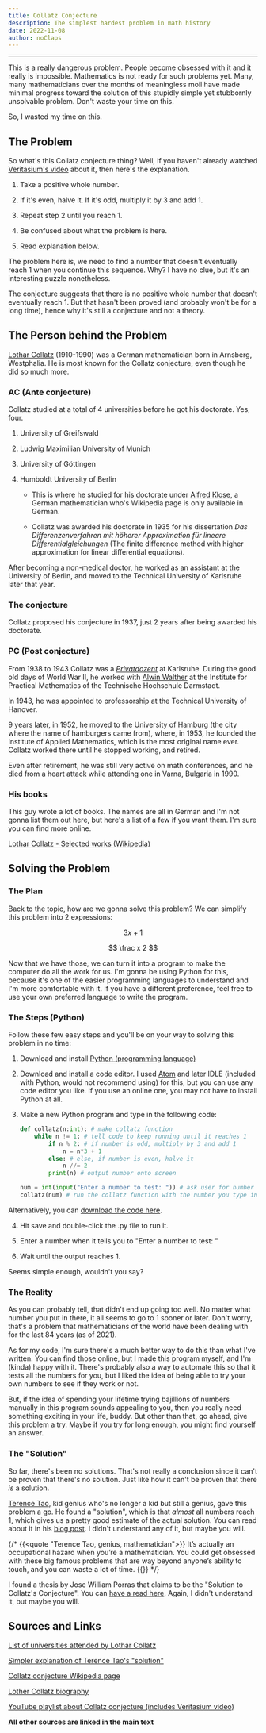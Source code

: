 ```yaml
---
title: Collatz Conjecture
description: The simplest hardest problem in math history
date: 2022-11-08
author: noClaps
---
```



---

<Quote name="Jeffery Lagarias, expert on the Collatz conjecture, mathematician at the University of Michigan">
This is a really dangerous problem. People become obsessed with it and it really is impossible.
</Quote>

<Quote name="Paul Erdös, the man who only loved numbers">
Mathematics is not ready for such problems yet.
</Quote>

<Quote name="Master of alliteration, me">
Many, many mathematicians over the months of meaningless moil have made minimal progress toward the solution of this stupidly simple yet stubbornly unsolvable problem.
</Quote>

<Quote name="Pretty much every mathematician ever">
Don't waste your time on this.
</Quote>

So, I wasted my time on this.

## The Problem
So what's this Collatz conjecture thing? Well, if you haven't already watched [Veritasium's video](https://www.youtube.com/watch?v=094y1Z2wpJg) about it, then here's the explanation.

1. Take a positive whole number.

2. If it's even, halve it. If it's odd, multiply it by 3 and add 1.

3. Repeat step 2 until you reach 1.

4. Be confused about what the problem is here.

5. Read explanation below.

The problem here is, we need to find a number that doesn't eventually reach 1 when you continue this sequence. Why? I have no clue, but it's an interesting puzzle nonetheless.

The conjecture suggests that there is no positive whole number that doesn't eventually reach 1. But that hasn't been proved (and probably won't be for a long time), hence why it's still a conjecture and not a theory.

## The Person behind the Problem
[Lothar Collatz](https://en.wikipedia.org/wiki/Lothar_Collatz) (1910-1990) was a German mathematician born in Arnsberg, Westphalia. He is most known for the Collatz conjecture, even though he did so much more.

### AC (Ante conjecture)
Collatz studied at a total of 4 universities before he got his doctorate. Yes, four.

1. University of Greifswald

2. Ludwig Maximilian University of Munich

3. University of Göttingen

4. Humboldt University of Berlin

     - This is where he studied for his doctorate under [Alfred Klose](https://de.wikipedia.org/wiki/Alfred_Klose_(Mathematiker)), a German mathematician who's Wikipedia page is only available in German.

     - Collatz was awarded his doctorate in 1935 for his dissertation _Das Differenzenverfahren mit höherer Approximation für lineare Differentialgleichungen_ (The finite difference method with higher approximation for linear differential equations).

After becoming a non-medical doctor, he worked as an assistant at the University of Berlin, and moved to the Technical University of Karlsruhe later that year.

### The conjecture
Collatz proposed his conjecture in 1937, just 2 years after being awarded his doctorate.

### PC (Post conjecture)
From 1938 to 1943 Collatz was a [_Privatdozent_](https://en.wikipedia.org/wiki/Privatdozent) at Karlsruhe. During the good old days of World War II, he worked with [Alwin Walther](https://en.wikipedia.org/wiki/Alwin_Walther) at the Institute for Practical Mathematics of the Technische Hochschule Darmstadt.

In 1943, he was appointed to professorship at the Technical University of Hanover.

9 years later, in 1952, he moved to the University of Hamburg (the city where the name of hamburgers came from), where, in 1953, he founded the Institute of Applied Mathematics, which is the most original name ever. Collatz worked there until he stopped working, and retired.

Even after retirement, he was still very active on math conferences, and he died from a heart attack while attending one in Varna, Bulgaria in 1990.

### His books
This guy wrote a lot of books. The names are all in German and I'm not gonna list them out here, but here's a list of a few if you want them. I'm sure you can find more online.

[Lothar Collatz - Selected works (Wikipedia)](https://en.wikipedia.org/wiki/Lothar_Collatz#Selected_works)

## Solving the Problem
### The Plan
Back to the topic, how are we gonna solve this problem? We can simplify this problem into 2 expressions:

$$
3x+1
$$

$$
\frac x 2
$$

Now that we have those, we can turn it into a program to make the computer do all the work for us. I'm gonna be using Python for this, because it's one of the easier programming languages to understand and I'm more comfortable with it. If you have a different preference, feel free to use your own preferred language to write the program.

### The Steps (Python)
Follow these few easy steps and you'll be on your way to solving this problem in no time:

1. Download and install [Python (programming language)](https://www.python.org/)

2. Download and install a code editor. I used [Atom](https://atom.io/) and later IDLE (included with Python, would not recommend using) for this, but you can use any code editor you like. If you use an online one, you may not have to install Python at all.

3. Make a new Python program and type in the following code:

    ```py
    def collatz(n:int): # make collatz function
        while n != 1: # tell code to keep running until it reaches 1
            if n % 2: # if number is odd, multiply by 3 and add 1
                n = n*3 + 1
            else: # else, if number is even, halve it
                n //= 2
            print(n) # output number onto screen

    num = int(input("Enter a number to test: ")) # ask user for number to test
    collatz(num) # run the collatz function with the number you type in
    ```

Alternatively, you can <a href="/python/collatz-conjecture.py" download="collatz-conjecture.py">download the code here</a>.

4. Hit save and double-click the .py file to run it.

5. Enter a number when it tells you to "Enter a number to test: "

6. Wait until the output reaches 1.

Seems simple enough, wouldn't you say?

### The Reality
As you can probably tell, that didn't end up going too well. No matter what number you put in there, it all seems to go to 1 sooner or later. Don't worry, that's a problem that mathematicians of the world have been dealing with for the last 84 years (as of 2021).

As for my code, I'm sure there's a much better way to do this than what I've written. You can find those online, but I made this program myself, and I'm (kinda) happy with it. There's probably also a way to automate this so that it tests all the numbers for you, but I liked the idea of being able to try your own numbers to see if they work or not.

But, if the idea of spending your lifetime trying bajillions of numbers manually in this program sounds appealing to you, then you really need something exciting in your life, buddy. But other than that, go ahead, give this problem a try. Maybe if you try for long enough, you might find yourself an answer.

### The "Solution"
So far, there's been no solutions. That's not really a conclusion since it can't be proven that there's no solution. Just like how it can't be proven that there _is_ a solution.

[Terence Tao](https://en.wikipedia.org/wiki/Terence_Tao), kid genius who's no longer a kid but still a genius, gave this problem a go. He found a "solution", which is that _almost_ all numbers reach 1, which gives us a pretty good estimate of the actual solution. You can read about it in his [blog post](https://terrytao.wordpress.com/2011/08/25/the-collatz-conjecture-littlewood-offord-theory-and-powers-of-2-and-3/). I didn't understand any of it, but maybe you will.

{/* {{<quote "Terence Tao, genius, mathematician">}}
It’s actually an occupational hazard when you’re a mathematician. You could get obsessed with these big famous problems that are way beyond anyone’s ability to touch, and you can waste a lot of time.
{{</quote>}} */}

I found a thesis by Jose William Porras that claims to be the "Solution to Collatz's Conjecture". You can [have a read here](https://www.researchgate.net/publication/325389892_Solution_to_Collatz's_Conjecture). Again, I didn't understand it, but maybe you will.

## Sources and Links
[List of universities attended by Lothar Collatz](https://www.wikidata.org/wiki/Property:P69)

[Simpler explanation of Terence Tao's "solution"](https://www.quantamagazine.org/mathematician-proves-huge-result-on-dangerous-problem-20191211/)

[Collatz conjecture Wikipedia page](https://en.wikipedia.org/wiki/Collatz_conjecture)

[Lother Collatz biography](https://mathshistory.st-andrews.ac.uk/Biographies/Collatz/)

[YouTube playlist about Collatz conjecture (includes Veritasium video)](https://www.youtube.com/playlist?list=PLPa2dwCo_Eqker6ktrUs7dC7FkKwa7Q2h)

**All other sources are linked in the main text**
